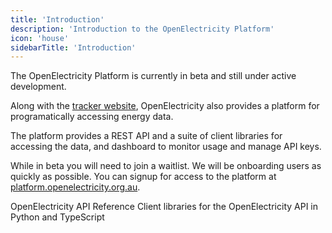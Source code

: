 ```yaml
---
title: 'Introduction'
description: 'Introduction to the OpenElectricity Platform'
icon: 'house'
sidebarTitle: 'Introduction'
---
```


<Warning>The OpenElectricity Platform is currently in beta and still under active development.</Warning>

Along with the [tracker website](https://explore.openelectricity.org.au), OpenElectricity also provides a platform for programatically accessing energy data.

The platform provides a REST API and a suite of client libraries for accessing the data, and dashboard to monitor usage and manage API keys.

<Note>While in beta you will need to join a waitlist. We will be onboarding users as quickly as possible.</Note>
You can signup for access to the platform at [platform.openelectricity.org.au](https://platform.openelectricity.org.au).


<CardGroup cols={2}>
  <Card
    title="API Introduction"
    icon="pen-to-square"
    href="/api/overview"
  >
    OpenElectricity API Reference
  </Card>
  <Card
    title="SDKs"
    icon="image"
    href="/sdk/overview"
  >
    Client libraries for the OpenElectricity API in Python and TypeScript
  </Card>
</CardGroup>

